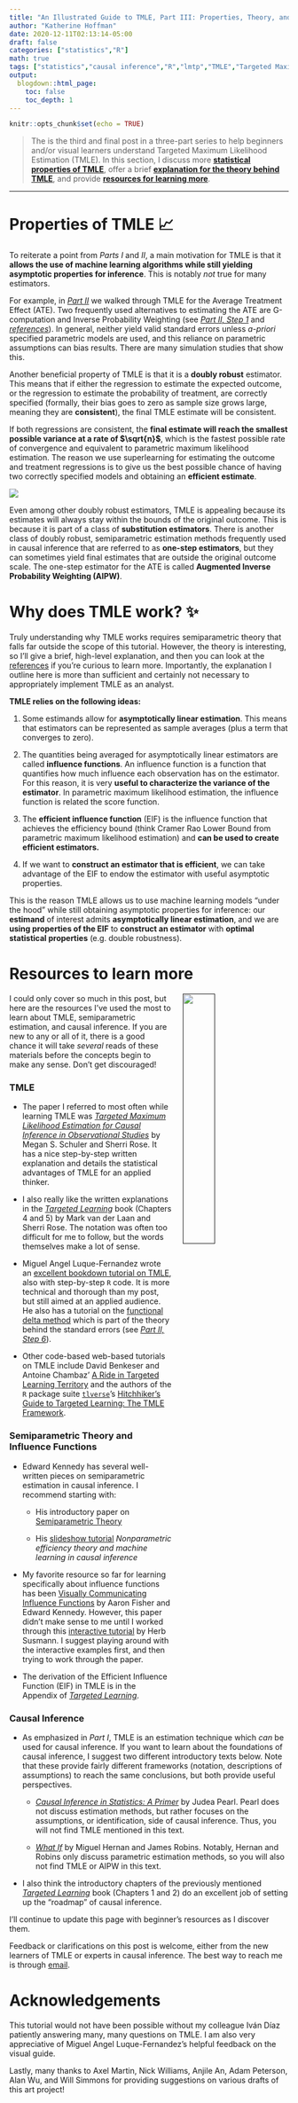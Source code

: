 ```yaml
---
title: "An Illustrated Guide to TMLE, Part III: Properties, Theory, and Learning More"
author: "Katherine Hoffman"
date: 2020-12-11T02:13:14-05:00
draft: false
categories: ["statistics","R"]
math: true
tags: ["statistics","causal inference","R","lmtp","TMLE","Targeted Maximum Likelihood Estimation","introduction to TMLE","targeted learning"]
output:
  blogdown::html_page:
    toc: false
    toc_depth: 1
---
```


```r
knitr::opts_chunk$set(echo = TRUE)
```

> The is the third and final post in a three-part series to help beginners and/or visual learners understand Targeted Maximum Likelihood Estimation (TMLE). In this section, I discuss more [**statistical properties of TMLE**](#properties-of-tmle), offer a brief [**explanation for the theory behind TMLE**](#why-does-tmle-work), and provide [**resources for learning more**](#resources-to-learn-more).

***

# Properties of TMLE 📈

To reiterate a point from *Parts I* and *II*, a main motivation for TMLE is that it **allows the use of machine learning algorithms while still yielding asymptotic properties for inference**. This is notably *not* true for many estimators.

For example, in [*Part II*](https://khstats.com/blog/tmle/tutorial-pt2) we walked through TMLE for the Average Treatment Effect (ATE). Two frequently used alternatives to estimating the ATE are G-computation and Inverse Probability Weighting (see [*Part II, Step 1*](https://khstats.com/blog/tmle/tutorial-pt2/#step-1-estimate-the-outcome) and [*references*](#resources-to-learn-more)). In general, neither yield valid standard errors unless *a-priori* specified parametric models are used, and this reliance on parametric assumptions can bias results. There are many simulation studies that show this.

Another beneficial property of TMLE is that it is a **doubly robust** estimator. This means that if either the regression to estimate the expected outcome, or the regression to estimate the probability of treatment, are correctly specified (formally, their bias goes to zero as sample size grows large, meaning they are **consistent**), the final TMLE estimate will be consistent.

If both regressions are consistent, the **final estimate will reach the smallest possible variance at a rate of $\sqrt{n}$**, which is the fastest possible rate of convergence and equivalent to parametric maximum likelihood estimation. The reason we use superlearning for estimating the outcome and treatment regressions is to give us the best possible chance of having two correctly specified models and obtaining an **efficient estimate**.

![](/img/tmle_props.png)

Even among other doubly robust estimators, TMLE is appealing because its estimates will always stay within the bounds of the original outcome. This is because it is part of a class of **substitution estimators**. There is another class of doubly robust, semiparametric estimation methods frequently used in causal inference that are referred to as **one-step estimators**, but they can sometimes yield final estimates that are outside the original outcome scale. The one-step estimator for the ATE is called **Augmented Inverse Probability Weighting (AIPW)**.

# Why does TMLE work? ✨

Truly understanding why TMLE works requires semiparametric theory that falls far outside the scope of this tutorial. However, the theory is interesting, so I'll give a brief, high-level explanation, and then you can look at the [references](#resources-to-learn-more) if you're curious to learn more. Importantly, the explanation I outline here is more than sufficient and certainly not necessary to appropriately implement TMLE as an analyst.

**TMLE relies on the following ideas:**

1. Some estimands allow for **asymptotically linear estimation**. This means that estimators can be represented as sample averages (plus a term that converges to zero).

2. The quantities being averaged for asymptotically linear estimators are called **influence functions**. An influence function is a function that quantifies how much influence each observation has on the estimator. For this reason, it is very **useful to characterize the variance of the estimator**. In parametric maximum likelihood estimation, the influence function is related the score function.

3. The **efficient influence function** (EIF) is the influence function that achieves the efficiency bound (think Cramer Rao Lower Bound from parametric maximum likelihood estimation) and **can be used to create efficient estimators.**

4. If we want to **construct an estimator that is efficient**, we can take advantage of the EIF to endow the estimator with useful asymptotic properties.

This is the reason TMLE allows us to use machine learning models “under the hood” while still obtaining asymptotic properties for inference: our **estimand** of interest admits **asymptotically linear estimation**, and we are **using properties of the EIF** to **construct an estimator** with **optimal statistical properties** (e.g. double robustness).

# Resources to learn more

<!-- ![](/img/tmle/self_portrait.jpg){width=45%} -->


<html>
   <head>
   </head>
   <body>
      <a href="">
         <img src="/img/tmle/self_portrait.jpg"
               style="float:right; padding-right:20px; padding-top:-20px; padding-left:20px; padding-bottom:-50px;" width="34%">
      </a>
   </body>
</html>

I could only cover so much in this post, but here are the resources I've used the most to learn about TMLE, semiparametric estimation, and causal inference. If you are new to any or all of it, there is a good chance it will take *several* reads of these materials before the concepts begin to make any sense. Don't get discouraged!

### TMLE

- The paper I referred to most often while learning TMLE was [*Targeted Maximum Likelihood Estimation for Causal Inference in Observational Studies*](https://academic.oup.com/aje/article/185/1/65/2662306) by Megan S. Schuler and Sherri Rose. It has a nice step-by-step written explanation and details the statistical advantages of TMLE for an applied thinker.

- I also really like the written explanations in the [*Targeted Learning*](https://link.springer.com/book/10.1007/978-1-4419-9782-1) book (Chapters 4 and 5) by Mark van der Laan and Sherri Rose. The notation was often too difficult for me to follow, but the words themselves make a lot of sense.

- Miguel Angel Luque-Fernandez wrote an [excellent bookdown tutorial on TMLE](https://migariane.github.io/TMLE.nb.html), also with step-by-step `R` code. It is more technical and thorough than my post, but still aimed at an applied audience. He also has a tutorial on the [functional delta method](https://migariane.github.io/DeltaMethodEpiTutorial.nb.html) which is part of the theory behind the standard errors (see [*Part II, Step 6*](https://khstats.com/blog/tmle/tutorial-pt3)).

- Other code-based web-based tutorials on TMLE include David Benkeser and Antoine Chambaz' [A Ride in Targeted Learning Territory](https://achambaz.github.io/tlride/) and the authors of the `R` package suite [`tlverse`](https://tlverse.org/)'s [Hitchhiker's Guide to Targeted Learning: The TMLE Framework](https://tlverse.org/tlverse-handbook/tmle3.html).

### Semiparametric Theory and Influence Functions

- Edward Kennedy has several well-written pieces on semiparametric estimation in causal inference. I recommend starting with:

  - His introductory paper on [Semiparametric Theory](https://arxiv.org/pdf/1709.06418.pdf)

  - His [slideshow tutorial](http://www.ehkennedy.com/uploads/5/8/4/5/58450265/unc_2019_cirg.pdf) *Nonparametric efficiency theory and machine learning in causal inference*

- My favorite resource so far for learning specifically about influence functions has been [Visually Communicating Influence Functions](https://www.tandfonline.com/doi/full/10.1080/00031305.2020.1717620) by Aaron Fisher and Edward Kennedy. However, this paper didn't make sense to me until I worked through this [interactive tutorial](https://observablehq.com/@herbps10/one-step-estimators-and-pathwise-derivatives) by Herb Susmann. I suggest playing around with the interactive examples first, and then trying to work through the paper.

- The derivation of the Efficient Influence Function (EIF) in TMLE is in the Appendix of [*Targeted Learning*](https://link.springer.com/book/10.1007/978-1-4419-9782-1).

### Causal Inference

- As emphasized in *Part I*, TMLE is an estimation technique which *can* be used for causal inference. If you want to learn about the foundations of causal inference, I suggest two different introductory texts below. Note that these provide fairly different frameworks (notation, descriptions of assumptions) to reach the same conclusions, but both provide useful perspectives.

  - [*Causal Inference in Statistics: A Primer*](http://bayes.cs.ucla.edu/PRIMER/) by Judea Pearl. Pearl does not discuss estimation methods, but rather focuses on the assumptions, or identification, side of causal inference. Thus, you will not find TMLE mentioned in this text.
  
  - [*What If*](https://www.hsph.harvard.edu/miguel-hernan/causal-inference-book/) by Miguel Hernan and James Robins. Notably, Hernan and Robins only discuss parametric estimation methods, so you will also not find TMLE or AIPW in this text.
  
- I also think the introductory chapters of the previously mentioned [*Targeted Learning*](https://link.springer.com/book/10.1007/978-1-4419-9782-1) book (Chapters 1 and 2) do an excellent job of setting up the "roadmap" of causal inference.

I'll continue to update this page with beginner's resources as I discover them.

Feedback or clarifications on this post is welcome, either from the new learners of TMLE or experts in causal inference. The best way to reach me is through [email](mailto:kathoffman.stats@gmail.com).

# Acknowledgements


This tutorial would not have been possible without my colleague Iván Díaz patiently answering many, many questions on TMLE. I am also very appreciative of Miguel Angel Luque-Fernandez's helpful feedback on the visual guide.

Lastly, many thanks to Axel Martin, Nick Williams, Anjile An, Adam Peterson, Alan Wu, and Will Simmons for providing suggestions on various drafts of this art project!
